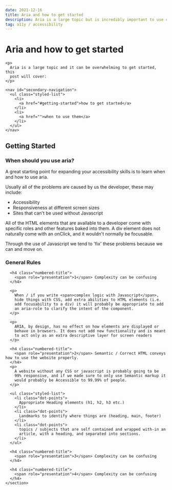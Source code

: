 ```yaml
---
date: 2021-12-16
title: Aria and how to get started
description: Aria is a large topic but is incredibly important to use correctly.
tag: a11y / accessibility
---
```


<div class="blog-post-layout">
  
  <div class="hero-heading">
    <h1>Aria and how to get started</h1>

    <p>
      Aria is a large topic and it can be overwhelming to get started, this
      post will cover:
    </p>

    <nav id="secondary-navigation">
      <ul class="styled-list">
        <li>
          <a href="#getting-started">how to get started</a>
        </li>
        <li>
          <a href="">when to use them</a>
        </li>
      </ul>
    </nav>
  </div>
  <article>
    <h2 id="getting-started">Getting Started</h2>
    <section>
      <h3>When should you use aria?</h3>
      <p>
        A great starting point for expanding your accessibility skills is
        to learn when and how to use aria.
      </p>
      <p>
        Usually all of the problems are caused by us the developer, these
        may include:
      </p>
      <ul class="styled-list">
        <li class="dot-points">Accessibility</li>
        <li class="dot-points">
          Responsiveness at different screen sizes
        </li>
        <li class="dot-points">
          Sites that can't be used without Javascript
        </li>
      </ul>
      <p>
        All of the HTML elements that are available to a developer come
        with specific roles and other features baked into them. A div
        element does not naturally come with an onClick, and it wouldn't
        normally be focusable.
      </p>
      <p>
        Through the use of Javascript we tend to 'fix' these problems
        because we can and move on.
      </p>
    </section>
    <section>
      <h3 class="text-center">General Rules</h3>
 
      <h4 class="numbered-title">
        <span role="presentation">1</span> Complexity can be confusing
      </h4>
 
      <p>
        When / if you write <span>complex logic with Javascript</span>,
        hide things with CSS, add extra abilities to HTML elements (i.e.
        add focusability to a div) it will probably be appropriate to add
        an aria-role to clarify the intent of the component.
      </p>
 
      <p>
        ARIA, by design, has no effect on how elements are displayed or
        behave in browsers. It does not add new functionality and is meant
        to act only as an extra descriptive layer for screen readers
      </p>
 
      <h4 class="numbered-title">
        <span role="presentation">2</span> Semantic / Correct HTML conveys how to use the website properly.
      </h4>
      <p>
        A website without any CSS or javascript is probably going to be
        99% responsive, and if we made sure to only use Semantic markup it
        would probably be Accessible to 99.99% of people.
      </p>
 
      <ul class="styled-list">
        <li class="dot-points">
          Appropriate Heading elements (h1, h2, h3 etc.)
        </li>
        <li class="dot-points">
          Landmarks to identify where things are (heading, main, footer)
        </li>
        <li class="dot-points">
          topics / subjects that are self contained and wrapped with-in an
          article, with a heading, and separated into sections.
        </li>
      </ul>
 
      <h4 class="numbered-title">
        <span role="presentation">3</span> Complexity can be confusing
      </h4>
 
      <h4 class="numbered-title">
        <span role="presentation">4</span> Complexity can be confusing
      </h4>
    </section>

  </article>

</div>